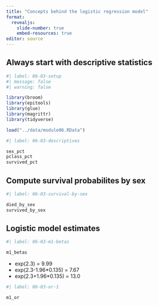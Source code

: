 ```yaml
---
title: "Concepts behind the logistic regression model"
format: 
  revealjs:
    slide-number: true
    embed-resources: true
editor: source
---
```


## Always start with descriptive statistics

```r
#| label: 06-03-setup
#| message: false
#| warning: false

library(broom)
library(epitools)
library(glue)
library(magrittr)
library(tidyverse)

load("../data/module06.RData")
```

```r
#| label: 06-03-descriptives

sex_pct
pclass_pct
survived_pct
```

## Compute survival probabilites by sex

```r
#| label: 06-03-survival-by-sex

died_by_sex
survived_by_sex
```

## Logistic model estimates

```r
#| label: 06-03-m1-betas

m1_betas
```

-   exp(2.3) = 9.99
-   exp(2.3-1.96*0.135) = 7.67
-   exp(2.3+1.96*0.135) = 13.0

```r
#| label: 06-03-or-1

m1_or
```
